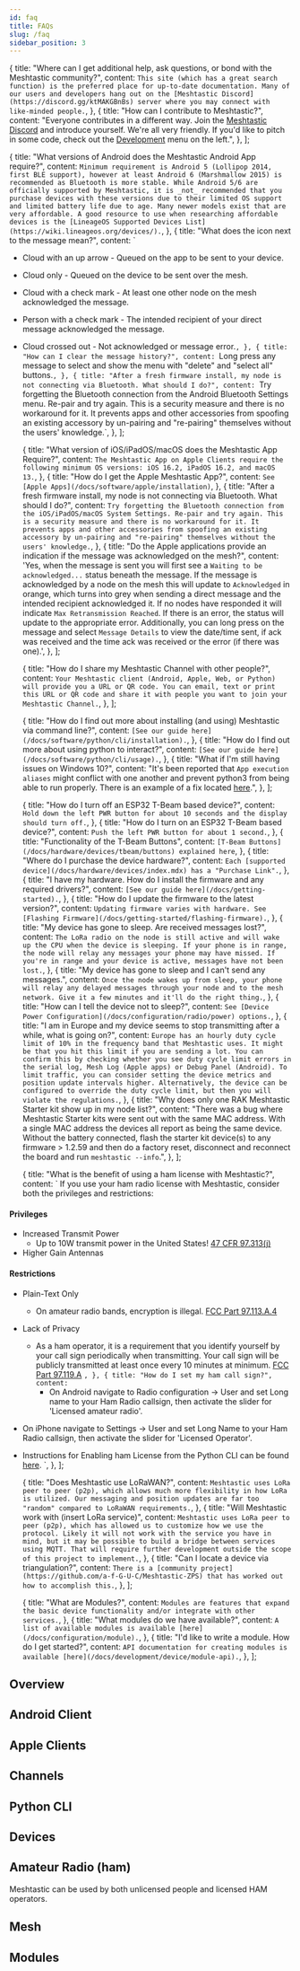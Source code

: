 ```yaml
---
id: faq
title: FAQs
slug: /faq
sidebar_position: 3
---
```



  {
    title: "Where can I get additional help, ask questions, or bond with the Meshtastic community?",
    content: `This site (which has a great search function) is the preferred place for up-to-date documentation. Many of our users and developers hang out on the [Meshtastic Discord](https://discord.gg/ktMAKGBnBs) server where you may connect with like-minded people.`,
  },
  {
    title: "How can I contribute to Meshtastic?",
    content: "Everyone contributes in a different way. Join the [Meshtastic Discord](https://discord.gg/ktMAKGBnBs) and introduce yourself. We're all very friendly. If you'd like to pitch in some code, check out the [Development](/docs/developers) menu on the left.",
  },
];

  {
    title: "What versions of Android does the Meshtastic Android App require?",
    content: `Minimum requirement is Android 5 (Lollipop 2014, first BLE support), however at least Android 6 (Marshmallow 2015) is recommended as Bluetooth is more stable. While Android 5/6 are officially supported by Meshtastic, it is _not_ recommended that you purchase devices with these versions due to their limited OS support and limited battery life due to age. Many newer models exist that are very affordable. A good resource to use when researching affordable devices is the [LineageOS Supported Devices List](https://wiki.lineageos.org/devices/).`,
  },
  {
    title: "What does the icon next to the message mean?",
    content: `
- Cloud with an up arrow - Queued on the app to be sent to your device.
- Cloud only - Queued on the device to be sent over the mesh.
- Cloud with a check mark - At least one other node on the mesh acknowledged the message.
- Person with a check mark - The intended recipient of your direct message acknowledged the message.
- Cloud crossed out - Not acknowledged or message error.`,
  },
  {
    title: "How can I clear the message history?",
    content: `Long press any message to select and show the menu with "delete" and "select all" buttons.`,
  },
  {
    title: "After a fresh firmware install, my node is not connecting via Bluetooth. What should I do?",
    content: `Try forgetting the Bluetooth connection from the Android Bluetooth Settings menu. Re-pair and try again. This is a security measure and there is no workaround for it. It prevents apps and other accessories from spoofing an existing accessory by un-pairing and "re-pairing" themselves without the users' knowledge.`,
  },
];

  {
    title: "What version of iOS/iPadOS/macOS does the Meshtastic App Require?",
    content: `The Meshtastic App on Apple Clients require the following minimum OS versions: iOS 16.2, iPadOS 16.2, and macOS 13.`,
  },
  {
    title: "How do I get the Apple Meshtastic App?",
    content: `See [Apple Apps](/docs/software/apple/installation)`,
  },
  {
    title: "After a fresh firmware install, my node is not connecting via Bluetooth. What should I do?",
    content: `Try forgetting the Bluetooth connection from the iOS/iPadOS/macOS System Settings. Re-pair and try again. This is a security measure and there is no workaround for it. It prevents apps and other accessories from spoofing an existing accessory by un-pairing and "re-pairing" themselves without the users' knowledge.`,
  },
  {
    title: "Do the Apple applications provide an indication if the message was acknowledged on the mesh?",
    content: 'Yes, when the message is sent you will first see a `Waiting to be acknowledged...` status beneath the message. If the message is acknowledged by a node on the mesh this will update to `Acknowledged` in orange, which turns into grey when sending a direct message and the intended recipient acknowledged it. If no nodes have responded it will indicate `Max Retransmission Reached`. If there is an error, the status will update to the appropriate error. Additionally, you can long press on the message and select `Message Details` to view the date/time sent, if ack was received and the time ack was received or the error (if there was one).',
  },
];

  {
    title: "How do I share my Meshtastic Channel with other people?",
    content: `Your Meshtastic client (Android, Apple, Web, or Python) will provide you a URL or QR code. You can email, text or print this URL or QR code and share it with people you want to join your Meshtastic Channel.`,
  },
];

  {
    title: "How do I find out more about installing (and using) Meshtastic via command line?",
    content: `[See our guide here](/docs/software/python/cli/installation).`,
  },
  {
    title: "How do I find out more about using python to interact?",
    content: `[See our guide here](/docs/software/python/cli/usage).`,
  },
  {
    title: "What if I'm still having issues on Windows 10?",
    content: "It's been reported that `App execution aliases` might conflict with one another and prevent python3 from being able to run properly. There is an example of a fix located [here](https://github.com/meshtastic/Meshtastic-gui-installer/issues/154).",
  },
];

  {
    title: "How do I turn off an ESP32 T-Beam based device?",
    content: `Hold down the left PWR button for about 10 seconds and the display should turn off.`,
  },
  {
    title: "How do I turn on an ESP32 T-Beam based device?",
    content: `Push the left PWR button for about 1 second.`,
  },
  {
    title: "Functionality of the T-Beam Buttons",
    content: `[T-Beam Buttons](/docs/hardware/devices/tbeam/buttons) explained here`,
  },
  {
    title: "Where do I purchase the device hardware?",
    content: `Each [supported device](/docs/hardware/devices/index.mdx) has a "Purchase Link".`,
  },
  {
    title: "I have my hardware. How do I install the firmware and any required drivers?",
    content: `[See our guide here](/docs/getting-started).`,
  },
  {
    title: "How do I update the firmware to the latest version?",
    content: `Updating firmware varies with hardware. See [Flashing Firmware](/docs/getting-started/flashing-firmware).`,
  },
  {
    title: "My device has gone to sleep. Are received messages lost?",
    content: `The LoRa radio on the node is still active and will wake up the CPU when the device is sleeping. If your phone is in range, the node will relay any messages your phone may have missed. If you're in range and your device is active, messages have not been lost.`,
  },
  {
    title: "My device has gone to sleep and I can't send any messages.",
    content: `Once the node wakes up from sleep, your phone will relay any delayed messages through your node and to the mesh network. Give it a few minutes and it'll do the right thing.`,
  },
  {
    title: "How can I tell the device not to sleep?",
    content: `See [Device Power Configuration](/docs/configuration/radio/power) options.`,
  },
  {
    title: "I am in Europe and my device seems to stop transmitting after a while, what is going on?",
    content: `Europe has an hourly duty cycle limit of 10% in the frequency band that Meshtastic uses. It might be that you hit this limit if you are sending a lot. You can confirm this by checking whether you see duty cycle limit errors in the serial log, Mesh Log (Apple apps) or Debug Panel (Android).
To limit traffic, you can consider setting the device metrics and position update intervals higher. Alternatively, the device can be configured to override the duty cycle limit, but then you will violate the regulations.`,
  },
  {
    title: "Why does only one RAK Meshtastic Starter kit show up in my node list?",
    content: "There was a bug where Meshtastic Starter kits were sent out with the same MAC address. With a single MAC address the devices all report as being the same device. Without the battery connected, flash the starter kit device(s) to any firmware > 1.2.59 and then do a factory reset, disconnect and reconnect the board and run `meshtastic --info`.",
  },
];

  {
    title: "What is the benefit of using a ham license with Meshtastic?",
    content: `
If you use your ham radio license with Meshtastic, consider both the privileges and restrictions:
#### Privileges

- Increased Transmit Power
  - Up to 10W transmit power in the United States! [47 CFR 97.313(j)](https://www.ecfr.gov/current/title-47/chapter-I/subchapter-D/part-97#p-97.313(j))
- Higher Gain Antennas

#### Restrictions

- Plain-Text Only
  - On amateur radio bands, encryption is illegal. [FCC Part 97.113.A.4](https://www.ecfr.gov/current/title-47/chapter-I/subchapter-D/part-97/subpart-B/section-97.113#p-97.113(a)(4))
- Lack of Privacy
  - As a ham operator, it is a requirement that you identify yourself by your call sign periodically when transmitting. Your call sign will be publicly transmitted at least once every 10 minutes at minimum. [FCC Part 97.119.A](https://www.ecfr.gov/current/title-47/chapter-I/subchapter-D/part-97/subpart-B/section-97.119#p-97.119(a))
  `,
  },
  {
    title: "How do I set my ham call sign?",
    content: `
    - On Android navigate to Radio configuration -> User and set Long name to your Ham Radio callsign, then activate the slider for 'Licensed amateur radio'.
- On iPhone navigate to Settings -> User and set Long Name to your Ham Radio callsign, then activate the slider for 'Licensed Operator'.
- Instructions for Enabling ham License from the Python CLI can be found [here](/docs/software/python/cli/usage#ham-radio-support).
    `,
  },
];

  {
    title: "Does Meshtastic use LoRaWAN?",
    content: `Meshtastic uses LoRa peer to peer (p2p), which allows much more flexibility in how LoRa is utilized. Our messaging and position updates are far too "random" compared to LoRaWAN requirements.`,
  },
  {
    title: "Will Meshtastic work with (insert LoRa service)",
    content: `Meshtastic uses LoRa peer to peer (p2p), which has allowed us to customize how we use the protocol. Likely it will not work with the service you have in mind, but it may be possible to build a bridge between services using MQTT. That will require further development outside the scope of this project to implement.`,
  },
  {
    title: "Can I locate a device via triangulation?",
    content: `There is a [community project](https://github.com/a-f-G-U-C/Meshtastic-ZPS) that has worked out how to accomplish this.`,
  },
];

  {
    title: "What are Modules?",
    content: `Modules are features that expand the basic device functionality and/or integrate with other services.`,
  },
  {
    title: "What modules do we have available?",
    content: `A list of available modules is available [here](/docs/configuration/module).`,
  },
  {
    title: "I'd like to write a module. How do I get started?",
    content: `API documentation for creating modules is available [here](/docs/development/device/module-api).`,
  },
];

## Overview

<FaqAccordion rows={GeneralFaq} slug="general" />

## Android Client

<FaqAccordion rows={AndroidFaq} slug="android" />

## Apple Clients

<FaqAccordion rows={AppleFaq} slug="apple" />

## Channels

<FaqAccordion rows={ChannelsFaq} slug="channels" />

## Python CLI

<FaqAccordion rows={PythonFaq} slug="python" />

## Devices

<FaqAccordion rows={DevicesFaq} slug="devices" />

## Amateur Radio (ham)

Meshtastic can be used by both unlicensed people and licensed HAM operators.

<FaqAccordion rows={HamFaq} slug="ham" />

## Mesh

<FaqAccordion rows={MeshFaq} slug="mesh" />

## Modules

<FaqAccordion rows={ModulesFaq} slug="modules" />
